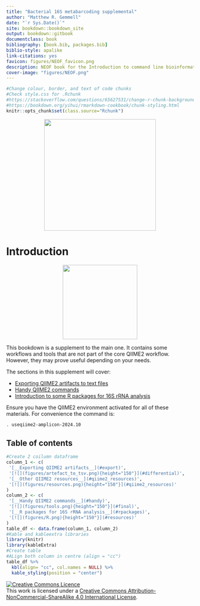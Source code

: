 ```yaml
--- 
title: "Bacterial 16S metabarcoding supplemental"
author: "Matthew R. Gemmell"
date: "`r Sys.Date()`"
site: bookdown::bookdown_site
output: bookdown::gitbook
documentclass: book
bibliography: [book.bib, packages.bib]
biblio-style: apalike
link-citations: yes
favicon: figures/NEOF_favicon.png
description: NEOF book for the Introduction to command line bioinformatics workshop
cover-image: "figures/NEOF.png"
---
```


```r
#Change colour, border, and text of code chunks
#Check style.css for .Rchunk
#https://stackoverflow.com/questions/65627531/change-r-chunk-background-color-in-bookdown-gitbook
#https://bookdown.org/yihui/rmarkdown-cookbook/chunk-styling.html
knitr::opts_chunk$set(class.source="Rchunk") 
```

<center>
![](figures/neof_rounded_corners.png){style="width:300px"}
</center>

# Introduction
<center>
![](figures/qiime2_supplement.png){style="width:200px"}
</center>

This bookdown is a supplement to the main one. It contains some workflows and tools that are not part of the core QIIME2 workflow. However, they may prove useful depending on your needs.

The sections in this supplement will cover:

- [Exporting QIIME2 artifacts to text files](#export)
- [Handy QIIME2 commands](#handy)
- [Introduction to some R packages for 16S rRNA analysis](#rpackages)

Ensure you have the QIIME2 environment activated for all of these materials. For convenience the command is:

```bash
. useqiime2-amplicon-2024.10
```

## Table of contents {-}

```r
#Create 2 coilumn dataframe
column_1 <- c(
 '[__Exporting QIIME2 artifacts__](#export)',
 '[![](figures/artefact_to_tsv.png){height="150"}](#differential)',
 '[__Other QIIME2 resources__](#qiime2_resources)',
 '[![](figures/resources.png){height="150"}](#qiime2_resources)'
)
column_2 <- c(
 '[__Handy QIIME2 commands__](#handy)',
 '[![](figures/tools.png){height="150"}](#final)',
 '[__R packages for 16S rRNA analysis__](#rpackages)',
 '[![](figures/R.png){height="150"}](#resources)'
)
table_df <- data.frame(column_1, column_2)
#Kable and kableextra libraries
library(knitr)
library(kableExtra)
#Create table
#ALign both column in centre (align = "cc")
table_df %>%
  kbl(align= "cc", col.names = NULL) %>%
  kable_styling(position = "center")
```



<a rel="license" href="http://creativecommons.org/licenses/by-nc-sa/4.0/"><img alt="Creative Commons Licence" style="border-width:0" src="https://i.creativecommons.org/l/by-nc-sa/4.0/88x31.png" /></a><br />This work is licensed under a <a rel="license" href="http://creativecommons.org/licenses/by-nc-sa/4.0/">Creative Commons Attribution-NonCommercial-ShareAlike 4.0 International License</a>.